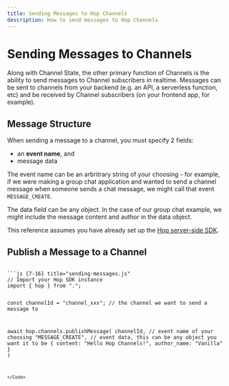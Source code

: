 ```yaml
---
title: Sending Messages to Hop Channels
description: How to send messages to Hop Channels
---
```



# Sending Messages to Channels

Along with Channel State, the other primary function of Channels is the ability to send messages to Channel subscribers in realtime. Messages can be sent to channels from your backend (e.g. an API, a serverless function, etc) and be received by Channel subscribers (on your frontend app, for example).

## Message Structure

When sending a message to a channel, you must specify 2 fields:

- an **event name**, and
- message data

The event name can be an arbritrary string of your choosing - for example, if we were making a group chat application and wanted to send a channel message when someone sends a chat message, we might call that event `MESSAGE_CREATE`.

The data field can be any object. In the case of our group chat example, we might include the message content and author in the data object.

<Callout type="info">This reference assumes you have already set up the [Hop server-side SDK](/sdks/server/js).</Callout>

## Publish a Message to a Channel

<Code>
```js {7-16} title="sending-messages.js"
// Import your Hop SDK instance
import { hop } from ".";

const channelId = "channel_xxx"; // the channel we want to send a message to


await hop.channels.publishMessage(
	channelId,
	// event name of your choosing
	"MESSAGE_CREATE",
	// event data, this can be any object you want it to be
	{
		content: "Hello Hop Channels!",
		author_name: "Vanilla"
	}
)
```
</Code>